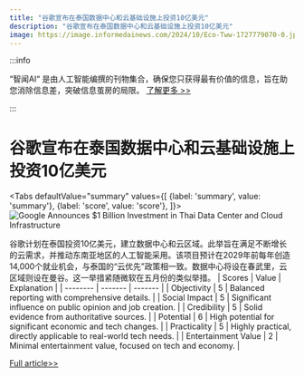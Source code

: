 ```yaml
---
title: "谷歌宣布在泰国数据中心和云基础设施上投资10亿美元"
description: "谷歌宣布在泰国数据中心和云基础设施上投资10亿美元"
image: https://image.informedainews.com/2024/10/Eco-Tww-1727779070-0.jpg
---
```



:::info

“智闻AI“ 是由人工智能编撰的刊物集合，确保您只获得最有价值的信息，旨在助您消除信息差，突破信息茧房的局限。  [了解更多 >>](/)

:::

# 谷歌宣布在泰国数据中心和云基础设施上投资10亿美元


<Tabs
	defaultValue="summary"
	values={[
	{label: 'summary', value: 'summary'},
	{label: 'score', value: 'score'},
]}>
<TabItem value="summary">
<img
  src="https://image.informedainews.com/2024/10/Eco-Tww-1727779070-0.jpg"
  alt="Google Announces $1 Billion Investment in Thai Data Center and Cloud Infrastructure"
/>



谷歌计划在泰国投资10亿美元，建立数据中心和云区域。此举旨在满足不断增长的云需求，并推动东南亚地区的人工智能采用。该项目预计在2029年前每年创造14,000个就业机会，与泰国的“云优先”政策相一致。数据中心将设在春武里，云区域则设在曼谷。这一举措紧随微软在五月份的类似举措。
</TabItem>
<TabItem value="score">
	| Scores     | Value   | Explanation |
	| -------- | ------- | ------- |
	| Objectivity  | 5    | Balanced reporting with comprehensive details.    |
	| Social Impact | 5     | Significant influence on public opinion and job creation.    |
	| Credibility    | 5    | Solid evidence from authoritative sources.    |
	| Potential    | 6    | High potential for significant economic and tech changes.    |
	| Practicality    | 5    | Highly practical, directly applicable to real-world tech needs.    |
	| Entertainment Value    | 2    | Minimal entertainment value, focused on tech and economy.    |
</TabItem>
</Tabs>

[Full article>>](https://asia.nikkei.com/Business/Technology/Artificial-intelligence/Google-to-invest-1bn-in-Thai-data-center-cloud-infrastructure)
